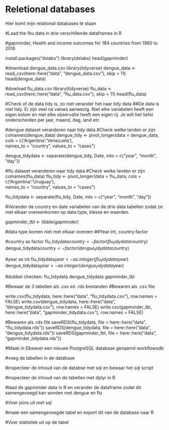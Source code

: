 # Reletional databases

Hier komt mijn relational databases te staan 

#Laad the fku data in drie verschillende dataframes in R 

#gapminder, Health and income outcomes for 184 countries from 1960 to 2016

install.packages("dslabs")
library(dslabs)
head(gapminder)

#download dengue_data.csv
library(tidyverse)
dengue_data <- read_csv(here::here("data", "dengue_data.csv"), skip = 11)
head(dengue_data)

#dowload flu_data.csv
library(tidyverse)
flu_data <- read_csv(here::here("data", "flu_data.csv"), skip = 11)
head(flu_data)

#Check of de data tidy is, zo niet verander het naar tidy data
##De data is niet tidy. Er zijn veel na values aanwezig. Niet elke variabelen heeft een eigen kolom en niet elke observatie heeft een eigen rij. Je wilt het liefst onderscheiden per jaar, maand, dag, land etc  

#dengue dataset veranderen naar tidy data
#Check welke landen er zijn 
colnames(dengue_data)
dengue_tidy <- pivot_longer(data = dengue_data, cols = c('Argentina':'Venezuela'),  
                             names_to = "country",  values_to = "cases")

dengue_tidydata <- separate(dengue_tidy, Date, into = c("year", "month", "day")) 

#flu dataset veranderen naar tidy data 
#Check welke landen er zijn 
colnames(flu_data)
flu_tidy <- pivot_longer(data = flu_data, cols = c('Argentina':'Uruguay'),  
                             names_to = "country",  values_to = "cases")

flu_tidydata <- separate(flu_tidy, Date, into = c("year", "month", "day"))


#Verander de country en date variabelen van de drie data tabellen zodat ze met elkaar overeenkomen op data type, klasse en waarden. 

gapminder_tbl <- tibble(gapminder)

#data type komen niet met elkaar overeen 
##Year:int, country:factor

#country as factor 
flu_tidydata$country <- factor(flu_tidydata$country) 
dengue_tidydata$country <- factor(dengue_tidydata$country) 

#year as int 
flu_tidydata$year <- as.integer(flu_tidydata$year) 
dengue_tidydata$year <- as.integer(dengue_tidydata$year) 

#dubbel checken:
flu_tidydata
dengue_tidydata
gapminder_tbl

#Bewaar de 3 tabellen als .csv en .rds bestanden 
#Bewaren als .csv file 

write.csv(flu_tidydata, here::here("data", "flu_tidydata.csv"), row.names = FALSE)
write.csv(dengue_tidydata, here::here("data", "dengue_tidydata.csv"), row.names = FALSE)
write.csv(gapminder_tbl, here::here("data", "gapminder_tidydata.csv"), row.names = FALSE)

#Bewaren als .rds file
saveRDS(flu_tidydata, file = here::here("data", "flu_tidydata.rds"))
saveRDS(dengue_tidydata, file = here::here("data", "dengue_tidydata.rds"))
saveRDS(gapminder_tbl, file = here::here("data", "gapminder_tidydata.rds"))

#Maak in Dbeaver een nieuwe PostgreSQL database genaamd workflowsdb



#voeg de tabellen in de database 

#inspecteer de inhoud van de databse met sql en bewaar het sql script 

#inspecteer de inhoud van de tabellen met dplyr in R 

#laad de gapminder data in R en verander de dataframe zodat dit samengevoegd kan worden met dengue en flu

#Voer joins uit met sql 

#maak een samengevoegde tabel en export dit van de database naar R

#Voer statistiek uit op de tabel 
